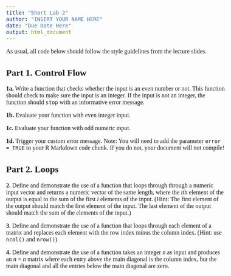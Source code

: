 ```yaml
---
title: "Short Lab 2"
author: "INSERT YOUR NAME HERE"
date: "Due Date Here"
output: html_document
---
```


<!--- Begin styling code. --->
<style type="text/css">
/* Whole document: */
body{
  font-family: "Palatino Linotype", "Book Antiqua", Palatino, serif;
  font-size: 12pt;
}
h1.title {
  font-size: 38px;
  text-align: center;
}
h4.author {
  font-size: 18px;
  text-align: center;
}
h4.date {
  font-size: 18px;
  text-align: center;
}
</style>
<!--- End styling code. --->


As usual, all code below should follow the style guidelines from the lecture slides.

## Part 1. Control Flow

**1a.** Write a function that checks whether the input is an even number or not. This function should check to make sure the input is an integer. If the input is not an integer, the function should `stop` with an informative error message.

**1b.** Evaluate your function with even integer input.

**1c.** Evaluate your function with odd numeric input.

**1d.** Trigger your custom error message. Note: You will need to add the parameter 
`error = TRUE` to your R Markdown code chunk. If you do not, your document will not compile!

## Part 2. Loops

**2.** Define and demonstrate the use of a function that loops through through a numeric input vector and returns a numeric vector of the same length, where the $i$th element of the output is equal to the sum of the first $i$ elements of the input. (Hint: The first element of the output should match the first element of the input. The last element of the output should match the sum of the elements of the input.)

**3.** Define and demonstrate the use of a function that loops through each element of a matrix and replaces each element with the row index minus the column index. (Hint: use `ncol()` and `nrow()`)

**4.** Define and demonstrate the use of a function takes an integer $n$ as input and produces an $n\times n$ matrix where each entry above the main diagonal is the column index, but the main diagonal and all the entries below the main diagonal are zero.

